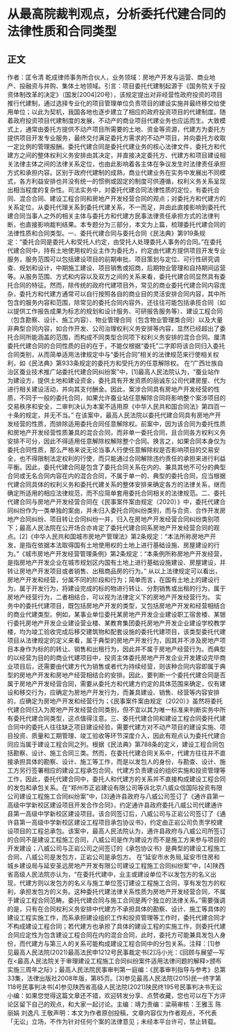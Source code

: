 # 从最高院裁判观点，分析委托代建合同的法律性质和合同类型
## 正文
作者：匡令清 乾成律师事务所合伙人，业务领域：房地产开发与运营、商业地产、投融资与并购、集体土地领域。引言：项目委托代建制起源于《国务院关于投资体制改革的决定》（国发[2004]20号），该规定提出对非经营性政府投资的项目推行代建制，通过选择专业化的项目管理单位负责项目的建设实施并最终移交给使用单位；以此为契机，我国各地也逐步建立了相应的政府投资项目的代建制度。随着政府投资项目代建制度的发展，不动产的商业项目代建业务也应运而生。大致模式上，通常由委托方提供不动产项目所需要的土地、资金等资源，代建方为委托方提供项目开发专业服务，最终交付满足委托方需求的不动产项目，并向委托方收取一定比例的管理报酬。委托代建合同是委托代建业务的核心法律文件，委托方和代建方之间的整体权利义务安排由其决定，并直接决定委托方、代建方和项目建设相关法律主体之间的法律关系定位，也由此影响着各主体在争议发生时法律责任承担方式和承担内容。区别于政府代建制的成熟，商业代建业务在实务中发展出不同模式，各方利益安排也并没有统一的惯例或固定的制度可供遵循，权利义务关系呈现出相当程度的复杂性。司法实务中，对委托代建合同法律性质的定位，有委托合同、混合合同、建设工程合同和房地产开发经营合同的观点；对委托方和代建方的关系定位，从委托代理关系到委托代建关系，不一而足，并由此直接影响到委托代建合同当事人之外的相关主体与委托方和代建方民事法律责任承担方式的法律判断，也直接影响裁判结果。本专题分为三部分，本文为上篇，梳理委托代建合同的法律性质和合同类型。一、委托代建合同与委托合同《民法典》第919条规定：“委托合同是委托人和受托人约定，由受托人处理委托人事务的合同。”在委托代建合同中，持有土地使用权的业主作为委托方，约定由代建方提供项目开发专业服务，服务范围可以包括建设项目的前期审批、项目策划与定位、可行性研究调查、规划和设计，中期施工建设、项目销售或招商，后期物业管理和自持期间运营等。从服务范围、方式和内容以及双方之间的关系来看，委托代建合同显然具有委托合同的特征。然而，除传统的政府代建项目外，常见的商业委托代建合同内容庞杂，委托方和代建方通常可以自行按照各自的商业目的灵活安排合同内容，其中所包含的服务内容和范围，除常见的委托合同内容外，还往往可能包括承揽合同（如以提供工作报告成果为标志的规划和设计服务、可研报告服务等）、建设工程合同（包含勘察、设计、施工内容）、物业管理合同（包含物业管理类合同）以及大量非典型合同内容，如合作开发、公司治理权利义务安排等内容，显然已经超出了委托合同所能涵盖的范围，而构成不同类型合同项下权利义务安排的混合合同。厘清委托代建合同的合同性质的目的在于，不能仅根据“委托”二字即将该合同归入委托合同类别，从而简单适用法律规定中与“委托合同”相关的法律规范来行使相关权利，如《民法典》第933条规定的委托方和受托方的任意解除权。  在“广西壮族自治区蚕业技术推广站委托代建合同纠纷案”中，[1]最高人民法院认为，“蚕业站作为建设方，提供土地和建设资金，委托具有开发资质的丽诚东公司代建房屋、代为进行相关建设活动，并向其支付酬金。因此，案涉合同具有房地产开发经营的性质，不同于一般的委托合同，如果允许蚕业站任意解除合同将影响整个案涉项目的交易秩序和安全，二审判决认为本案不适用原《中华人民共和国合同法》第四百一十条的规定，并无不当。” 在该案中，最高人民法院以委托代建合同具有房地产开发经营的性质，而排除适用委托合同任意解除权。前案中，因为该合同为委托性质和房地产开发经营性质兼具的混合合同，而非单一委托合同，且合同各方权利义务安排不可分，因此不得适用任意解除权解除整个合同。换言之，如果合同本身仅为委托合同性质，那么严格来说无论当事人行使任意解除权是否影响项目的交易安全，也不得限制法定权利的行使，而只能通过合同解除违约责任的承担来进行利益平衡。因此，委托代建合同是包含了委托合同关系在内的、兼具其他不可分的典型合同或无名合同内容在内的混合合同，不属于单一的、典型的委托合同，应当根据代建合同具体的权利义务和委托代建关系的整体安排来确定各方的法律关系，继而确定所适用的相应法律规范，而不应简单套用委托合同相关的法律规范。二、委托代建合同与房地产开发经营合同在《民事案件案由规定（2020）》中，委托代建合同纠纷作为一类单独的案由，并未归入委托合同纠纷类别，而与合资、合作开发房地产合同纠纷、项目转让合同纠纷一并，归入在房地产开发经营合同纠纷类别项下；最高人民法院在公开场合亦肯定了委托代建合同系房地产开发经营合同的观点。[2]《中华人民共和国城市房地产管理法》第2条规定：“本法所称房地产开发，是指在依据本法取得国有土地使用权的土地上进行基础设施、房屋建设的行为。”《城市房地产开发经营管理条例》第2条规定：“本条例所称房地产开发经营，是指房地产开发企业在城市规划区内国有土地上进行基础设施建设、房屋建设，并转让房地产开发项目或者销售、出租商品房的行为。” 从以上法律规定可以看出，房地产开发和经营，分属不同的阶段和行为；简单而言，在国有土地上的建设行为，属于开发行为，将建设完成的标的物进行转让、分割销售或出租的行为，属于房地产经营行为，二者相结合，可以视为法律定义下的房地产开发经营行为。 实务中的委托代建项目，既包括房地产开发的类型，又包括房地产开发和经营相结合的商业代建类型。例如，某事业单位委托某房地产开发企业建设职工宿舍楼、某银行委托房地产开发企业建设营业楼、某教育集团委托房地产开发企业建设学校教学楼，均为竣工验收完成后移交建筑物和配套设施的委托代建项目，该类型委托代建项目从法律规定的定义来看，属于典型的房地产开发行为，因其并不涉及房地产项目本身作为标的的转让、销售和出租行为，因此并不属于房地产经营行为。而典型的以经营为目的的商业代建项目中，投资主体委托房地产开发企业开发建设完毕商业项目后，还需要由代建方代为销售或者代为持续经营，则该种合同内容即属于典型的房地产开发和房地产经营相结合的安排。因此，要判断一个委托代建合同是否属于房地产开发经营合同，需要从委托方和代建方约定的具体范围来确定，仅有建设和移交行为，应确定为房地产开发行为，而兼具建设、销售、经营等内容安排的，应确定为房地产开发和经营行为；《民事案件案由规定（2020）》虽然将委托代建合同归入为房地产开发经营合同类别，但不宜以其为唯一标准来判断实务中所有委托代建合同类型，这点值得注意。三、委托代建合同和建设工程合同委托代建合同中的委托人往往缺乏项目建设经验，需要代建方对不动产项目的建设实施、项目投资、质量和工期管理、竣工验收等环节深度介入，因此有观点认为委托代建合同应当属于建设工程合同之列。根据《民法典》第788条的定义，建设工程合同包括勘察、设计、施工合同三类。然而，在委托代建合同关系中，代建方往往并不直接承担具体的勘察、设计、施工等工作，而是以发包人的身份，与勘查、设计、施工方另行签署相应的建设工程承包合同，代建方负责建设的组织实施和投资管理等工作，因此，委托代建合同中，委托人和代建方的关系并不直接构成建设工程合同的发包和承包关系。在“郑州市正岩建设有限公司等诉北京八威众信国际投资有限公司建设工程施工合同纠纷案”中，[3]通许县政府与八威公司签订了《通许县第一高级中学新校区建设项目开发合作合同》，约定通许县政府委托八威公司代建通许县第一高级中学新校区建设项目。该合同签订后，八威公司与正岩公司签订了《通许县第一高级中学新校区建设工程项目承包协议书》，约定由正岩公司负责学校建设项目的工程总承包。该案中，最高人民法院认为，通许县政府与八威公司所签订的合同不是建设工程施工合同，八威公司是作为建设方而不是施工方来参与项目的开发建设；八威公司与正岩公司之间签订的《承包协议书》是典型的建设工程施工合同，八威公司是发包方，正岩公司是承包方。 在“延安市水务局,延安市住房和城乡建设局与延安圣远房地产开发有限公司建设工程施工合同纠纷案”中，[4]陕西省高级人民法院亦认为，“在委托代建中，业主或建设单位不以发包方的名义出现，代建方则以发包方的名义与施工单位签订建设工程施工合同，享有发包方的权利，承担发包方的义务。这种委托代建法律关系性质为房地产开发经营合同，不属于建设工程合同范畴。委托代建合同与施工合同是两个独立的法律关系。”需要强调的是，只有在合同权利义务安排中代建方不承担具体的勘察、设计、施工等具体的建设工程实施工作，而系承担建设组织工作和投资管理等工作时，委托代建合同才不构成建设工程合同；若代建方也承担了具体的建设工程的实施工作，则委托代建合同应定性为包含建设工程合同在内的混合合同，此时，委托方可能兼具发包人身份，而代建方与第三人的关系可能构成建设工程合同中的分包关系。注释：[1]参见最高人民法院(2021)最高法民申1212号民事裁定书[2]冯小光：《回顾与展望—写在<最高人民法院关于审理建设工程施工合同纠纷案件适用法律问题的解释>颁布实施三周年之际》；最高人民法院民事审判第一庭编：《民事审判指导与参考》总第33集，法律出版社2008年版，第85页。[3]参见最高人民法院(2015)民一终字第118号民事判决书[4]参见陕西省高级人民法院(2021)陕民终195号民事判决书无讼小编：如果您觉得这篇文章还不错，欢迎转发分享、点赞收藏，您也可以在下方评论区留下自己的观点，和大家一起讨论。主编：靖力责编：梁萌审核：王雅玉 陈丽娟 刘逸凡 王敬声明：本文为作者原创投稿，文章内容仅为作者观点，不代表「无讼」立场，不作为针对任何个案的法律意见；未经本平台许可，禁止转载。